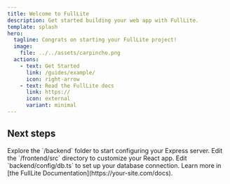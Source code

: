 ```yaml
---
title: Welcome to FullLite
description: Get started building your web app with FullLite.
template: splash
hero:
  tagline: Congrats on starting your FullLite project!
  image:
    file: ../../assets/carpincho.png
  actions:
    - text: Get Started
      link: /guides/example/
      icon: right-arrow
    - text: Read the FullLite docs
      link: https://
      icon: external
      variant: minimal
---
```



## Next steps

<CardGrid stagger>
	<Card title="Set up your backend" icon="server">
		Explore the `/backend` folder to start configuring your Express server.
	</Card>
	<Card title="Design your frontend" icon="brush">
		Edit the `/frontend/src` directory to customize your React app.
	</Card>
	<Card title="Connect your database" icon="database">
		Edit `backend/config/db.ts` to set up your database connection.
	</Card>
	<Card title="Read the FullLite docs" icon="open-book">
		Learn more in [the FullLite Documentation](https://your-site.com/docs).
	</Card>
</CardGrid>
